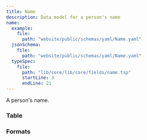 ```yaml
---
title: Name
description: Data model for a person's name
name:
  example:
    file:
      path: "website/public/schemas/yaml/Name.yaml"
  jsonSchema:
    file:
      path: "website/public/schemas/yaml/Name.yaml"
  typeSpec:
    file:
      path: "lib/core/lib/core/fields/name.tsp"
      startLine: 3
      endLine: 21
---
```



A person's name.

### Table

<SchemaTable filePath={frontmatter.name.jsonSchema.file.path} />

### Formats

<SchemaFormatTabs
  example={frontmatter.name.example}
  jsonSchema={frontmatter.name.jsonSchema}
  typeSpec={frontmatter.name.typeSpec}
/>
